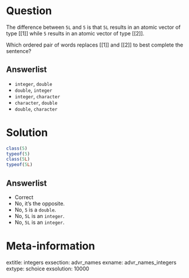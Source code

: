 Question
========

The difference between `5L` and `5` is that `5L` results in an atomic vector of type [[1]] while `5` results in an atomic vector of type [[2]].

Which ordered pair of words replaces [[1]] and [[2]] to best complete the sentence?

Answerlist
----------
* `integer`, `double`
* `double`, `integer`
* `integer`, `character`
* `character`, `double`
* `double`, `character`


Solution
========

```r
class(5)
typeof(5)
class(5L)
typeof(5L)
```

Answerlist
----------
* Correct
* No, it's the opposite.
* No, `5` is a `double`.
* No, `5L` is an `integer`.
* No, `5L` is an `integer`.

Meta-information
================
extitle: integers
exsection: advr_names
exname: advr_names_integers
extype: schoice
exsolution: 10000
